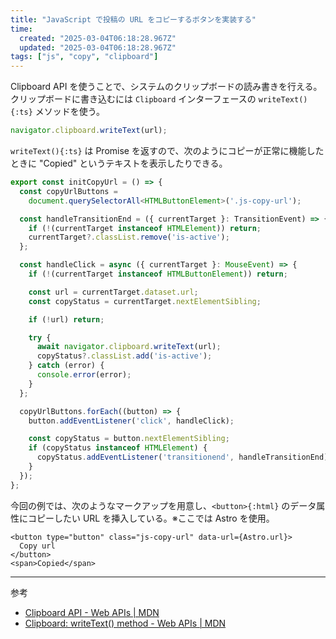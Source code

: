 ```yaml
---
title: "JavaScript で投稿の URL をコピーするボタンを実装する"
time:
  created: "2025-03-04T06:18:28.967Z"
  updated: "2025-03-04T06:18:28.967Z"
tags: ["js", "copy", "clipboard"]
---
```


Clipboard API を使うことで、システムのクリップボードの読み書きを行える。クリップボードに書き込むには `Clipboard` インターフェースの `writeText(){:ts}` メソッドを使う。

```ts
navigator.clipboard.writeText(url);
```

`writeText(){:ts}` は Promise を返すので、次のようにコピーが正常に機能したときに "Copied" というテキストを表示したりできる。

```ts {18-24}
export const initCopyUrl = () => {
  const copyUrlButtons =
    document.querySelectorAll<HTMLButtonElement>('.js-copy-url');

  const handleTransitionEnd = ({ currentTarget }: TransitionEvent) => {
    if (!(currentTarget instanceof HTMLElement)) return;
    currentTarget?.classList.remove('is-active');
  };

  const handleClick = async ({ currentTarget }: MouseEvent) => {
    if (!(currentTarget instanceof HTMLButtonElement)) return;

    const url = currentTarget.dataset.url;
    const copyStatus = currentTarget.nextElementSibling;

    if (!url) return;

    try {
      await navigator.clipboard.writeText(url);
      copyStatus?.classList.add('is-active');
    } catch (error) {
      console.error(error);
    }
  };

  copyUrlButtons.forEach((button) => {
    button.addEventListener('click', handleClick);

    const copyStatus = button.nextElementSibling;
    if (copyStatus instanceof HTMLElement) {
      copyStatus.addEventListener('transitionend', handleTransitionEnd);
    }
  });
};
```

今回の例では、次のようなマークアップを用意し、`<button>{:html}` のデータ属性にコピーしたい URL を挿入している。※ここでは Astro を使用。

```astro
<button type="button" class="js-copy-url" data-url={Astro.url}>
  Copy url
</button>
<span>Copied</span>
```

---

参考

- [Clipboard API - Web APIs | MDN](https://developer.mozilla.org/en-US/docs/Web/API/Clipboard_API)
- [Clipboard: writeText() method - Web APIs | MDN](https://developer.mozilla.org/en-US/docs/Web/API/Clipboard/writeText)
